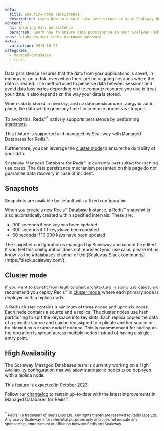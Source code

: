 ```yaml
---
meta:
  title: Ensuring data persistence
  description: Learn how to ensure data persistence in your Scaleway Redis™ database.
content:
  h1: Ensuring data persistence
  paragraph: Learn how to ensure data persistence in your Scaleway Redis™ database.
tags: databases user redis username password
dates:
  validation: 2024-10-23
categories:
  - managed-databases
  - redis
---
```


Data persistence ensures that the data from your applications is saved, in memory or on a disk, even when there are no ongoing sessions where the data is treated. The method used to preserve data between sessions and avoid data loss varies depending on the compute resource you use to treat your data. It also depends on the way your data is stored.

When data is stored in memory, and no data persistence strategy is put in place, the data will be gone any time the compute process is stopped.

To avoid this, Redis™<sup>*</sup> natively supports persistence by performing [snapshots](https://redis.io/docs/management/persistence/).

This feature is supported and managed by Scaleway with Managed Databases for Redis™.

Furthermore, you can leverage the [cluster mode](/faq/databases-for-redis/#what-is-the-logic-behind-the-cluster-mode) to ensure the durability of your data.

<Message type="important">
  Scaleway Managed Database for Redis™ is currently best suited for caching use cases. The data persistence mechanism presented on this page do not guarantee data recovery in case of incident.
</Message>

## Snapshots

Snapshots are available by default with a fixed configuration.

When you create a new Redis™ Database Instance, a Redis™ snapshot is also automatically created within specified intervals. These are:

- 900 seconds if one key has been updated
- 300 seconds if 10 keys have been updated
- 60 seconds if 10 000 keys have been updated

<Message type="important">
  The snapshot configuration is managed by Scaleway and cannot be edited. If you feel this configuration does not represent your use case, please let us know via the #databases channel of the [Scaleway Slack community](https://slack.scaleway.com/).
</Message>

## Cluster mode

If you want to benefit from fault-tolerant architecture in some use cases, we recommend you deploy Redis™ in [cluster mode](/faq/databases-for-redis/#what-is-the-logic-behind-the-cluster-mode), where each primary node is deployed with a replica node.

A Redis cluster contains a minimum of three nodes and up to six nodes. Each node contains a source and a replica. The cluster nodes use hash partitioning to split the keyspace into key slots. Each replica copies the data of a specific source and can be reassigned to replicate another source or be elected as a source node if needed. This is recommended for scaling as the operation is spread across multiple nodes instead of having a single entry point.

## High Availability

The Scaleway Managed Databases team is currently working on a High Availability configuration that will allow standalone nodes to be deployed with a replica node.

This feature is expected in October 2023.

Follow our [changelog](/changelog/) to remain up-to-date with the latest improvements in Managed Databases for Redis™.

<br/>
<sup>*</sup> <small>Redis is a trademark of Redis Labs Ltd. Any rights therein are reserved to Redis Labs Ltd. Any use by Scaleway is for referential purposes only and does not indicate any sponsorship, endorsement or affiliation between Redis and Scaleway. </small>